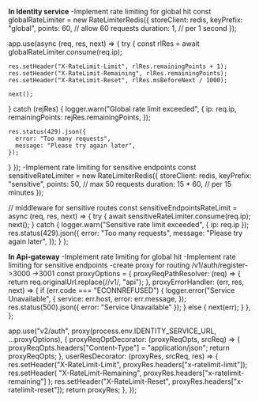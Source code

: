 **In Identity service**
-Implement rate limiting for global hit
const globalRateLimiter = new RateLimiterRedis({
storeClient: redis,
keyPrefix: "global",
points: 60, // allow 60 requests
duration: 1, // per 1 second
});

app.use(async (req, res, next) => {
try {
const rlRes = await globalRateLimiter.consume(req.ip);

    res.setHeader("X-RateLimit-Limit", rlRes.remainingPoints + 1);
    res.setHeader("X-RateLimit-Remaining", rlRes.remainingPoints);
    res.setHeader("X-RateLimit-Reset", rlRes.msBeforeNext / 1000);

    next();

} catch (rejRes) {
logger.warn("Global rate limit exceeded", {
ip: req.ip,
remainingPoints: rejRes.remainingPoints,
});

    res.status(429).json({
      error: "Too many requests",
      message: "Please try again later",
    });

}
});
-Implement rate limiting for sensitive endpoints
const sensitiveRateLimiter = new RateLimiterRedis({
storeClient: redis,
keyPrefix: "sensitive",
points: 50, // max 50 requests
duration: 15 \* 60, // per 15 minutes
});

// middleware for sensitive routes
const sensitiveEndpointsRateLimit = async (req, res, next) => {
try {
await sensitiveRateLimiter.consume(req.ip);
next();
} catch {
logger.warn("Sensitive rate limit exceeded", { ip: req.ip });
res.status(429).json({
error: "Too many requests",
message: "Please try again later",
});
}
};

**In Api-gateway**
-Implement rate limiting for global hit
-Implement rate limiting for sensitive endpoints
-create proxy for routing /v1/auth/register->3000 ->3001
const proxyOptions = {
proxyReqPathResolver: (req) => {
return req.originalUrl.replace(/\/v1/, "api");
},
proxyErrorHandler: (err, res, next) => {
if (err.code === "ECONNREFUSED") {
logger.error("Service Unavailable", {
service: err.host,
error: err.message,
});
res.status(500).json({ error: "Service Unavailable" });
} else {
next(err);
}
},
};

app.use("v2/auth", proxy(process.env.IDENTITY_SERVICE_URL, ...proxyOptions), {
proxyReqOptDecorator: (proxyReqOpts, srcReq) => {
proxyReqOpts.headers["Content-Type"] = "application/json";
return proxyReqOpts;
},
userResDecorator: (proxyRes, srcReq, res) => {
res.setHeader("X-RateLimit-Limit", proxyRes.headers["x-ratelimit-limit"]);
res.setHeader(
"X-RateLimit-Remaining",
proxyRes.headers["x-ratelimit-remaining"]
);
res.setHeader("X-RateLimit-Reset", proxyRes.headers["x-ratelimit-reset"]);
return proxyRes;
},
});
